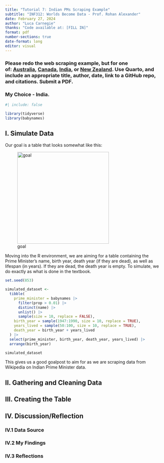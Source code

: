 ```yaml
---
title: "Tutorial 7: Indian PMs Scraping Example"
subtitle: "INF312: Worlds Become Data - Prof. Rohan Alexander"
date: February 27, 2024
author: "Luca Carnegie"
thanks: "Code available at: [FILL IN]"
format: pdf
number-sections: true
date-format: long
editor: visual
---
```


### Please redo the web scraping example, but for one of: [Australia](https://en.wikipedia.org/wiki/List_of_prime_ministers_of_Australia), [Canada](https://en.wikipedia.org/wiki/List_of_prime_ministers_of_Canada), [India](https://en.wikipedia.org/wiki/List_of_prime_ministers_of_India), or [New Zealand](https://en.wikipedia.org/wiki/List_of_prime_ministers_of_New_Zealand). Use Quarto, and include an appropriate title, author, date, link to a GitHub repo, and citations. Submit a PDF. {.unnumbered}
 
### My Choice - India. {.unnumbered}


```r
#| include: false

library(tidyverse)
library(babynames)

```



## I. Simulate Data {#sec-sim}

Our goal is a table that looks somewhat like this: 

![goal](goal.png){width=300}

Moving into the R environment, we are aiming for a table containing the Prime Minister's name, birth year, death year (if they are dead), as well as lifespan (in years). If they are dead, the death year is empty. To simulate, we do exactly as what is done in the textbook.


```r
set.seed(853)

simulated_dataset <-
  tibble(
    prime_minister = babynames |>
      filter(prop > 0.01) |>
      distinct(name) |>
      unlist() |>
      sample(size = 10, replace = FALSE),
    birth_year = sample(1947:1990, size = 10, replace = TRUE),
    years_lived = sample(50:100, size = 10, replace = TRUE),
    death_year = birth_year + years_lived
  ) |>
  select(prime_minister, birth_year, death_year, years_lived) |>
  arrange(birth_year)

simulated_dataset
```

This gives us a good goalpost to aim for as we are scraping data from Wikipedia on Indian Prime Minister data. 

## II. Gathering and Cleaning Data {#sec-cleaning}

## III. Creating the Table {#sec-table}

## IV. Discussion/Reflection {#sec-disc}

### IV.1 Data Source {#subsec1-disc}

### IV.2 My Findings {#subsec2-disc}

### IV.3 Reflections {#subsec3-disc}